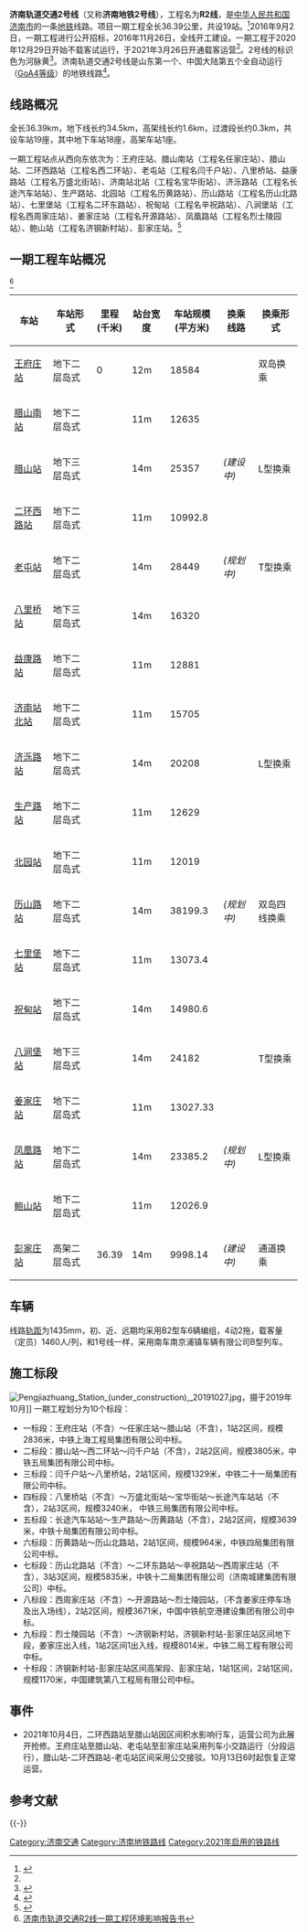 {{noteTA
|G1 =Transport}}
{{Infobox rail system-route
|rail_name=济南轨道交通2号线
|other_name=R2线
|banner_color={{济南轨道交通颜色|2}}
|logo_filename=济南轨道交通2号线logo.svg
|logo_width=100px
|logo_bgcolor=
|logo_note=
|image=
|imagesize=
|caption=
|system_map=
|mapimage_width=
|map_bgcolor=
|code_name=R2
|locale={{CHN}}[[山东省|山东省]][[济南市|济南市]]
|service_type=[[城市轨道交通系统|城市轨道交通系统]]
|network=[[济南地铁|济南地铁]]
|start=[[王府庄站|王府庄站]]、[[彭家庄站_(济南地铁)|彭家庄站]]
|begin_operation=2021年3月26日<ref name=ly>{{cite web|url=http://www.langya.cn/lyxw/zxwwmxw/202103/t20210325_677108.html|date=2021-03-25|title=济南地铁2号线明日正式运营！市民6点可购票乘车|access-date=2021-03-25|archive-date=2021-10-26|archive-url=https://web.archive.org/web/20211026074151/http://www.langya.cn/lyxw/zxwwmxw/202103/t20210325_677108.html|dead-url=no}}</ref>
|end_operation=
|operation_note=
|system_length=
|length_in_operation=
|total_length=36.39km
|line_title=线路
|lines=
|stations=19
|fleet_size=6节编组
|rollingstock=[[B型车|B型车]]
|max_speed=100 km/h
|track_gauge={{standard gauge}}
|character=地下、高架
|min_radius=
|max_grade=
|block_signal=
|engine=[[电力机车|电力驱动]]
|electrified=[[接触网供电|接触网供电]] 1500V
|operator=济南轨道交通集团有限公司
|depot=王府庄车辆段、姜家庄停车场
|route_map={{济南轨道交通2号线RDT}}
}}

'''济南轨道交通2号线'''（又称'''济南地铁2号线'''），工程名为'''R2线'''，是[[中华人民共和国|中华人民共和国]][[济南市|济南市]]的一条[[地铁|地铁]]线路。项目一期工程全长36.39公里，共设19站。<ref>{{Cite web |url=http://www.jinan.gov.cn/art/2016/7/14/art_1222_491368.html |title=R2线一期工程社会稳定风险分析公众参与公示 |access-date=2016-09-01 |archive-url=https://web.archive.org/web/20160828202820/http://www.jinan.gov.cn/art/2016/7/14/art_1222_491368.html |archive-date=2016-08-28 |dead-url=yes }}</ref>2016年9月2日，一期工程进行公开招标，2016年11月26日，全线开工建设。一期工程于2020年12月29日开始不载客试运行，于2021年3月26日开通载客运营<ref name=ly />。2号线的标识色为河脉黄<ref>{{cite web|url=https://k.sina.cn/article_5328858693_13d9fee4502000s5xe.html|title=济南地铁R2线五车站装修工程开建了|work=齐鲁晚报·齐鲁壹点|author=王瑞超|accessdate=2020-03-08|archive-date=2020-03-10|archive-url=https://web.archive.org/web/20200310231519/https://k.sina.cn/article_5328858693_13d9fee4502000s5xe.html|dead-url=no}}</ref>。济南轨道交通2号线是山东第一个、中国大陆第五个全自动运行（[[列車自動運行裝置#自動列車運行等級|GoA4等级]]）的地铁线路<ref>{{cite web|url=http://www.sd.xinhuanet.com/news/2021-03/26/c_1127256985.htm|date=2021-03-26|title=济南地铁迈进换乘时代}}</ref>。

== 线路概况 ==
全长36.39km，地下线长约34.5km，高架线长约1.6km，过渡段长约0.3km，共设车站19座，其中地下车站18座，高架车站1座。

一期工程站点从西向东依次为：王府庄站、腊山南站（工程名任家庄站）、腊山站、二环西路站（工程名西二环站）、老屯站（工程名闫千户站）、八里桥站、益康路站（工程名万盛北街站）、济南站北站（工程名宝华街站）、济泺路站（工程名长途汽车站站）、生产路站、北园站（工程名历黄路站）、历山路站（工程名历山北路站）、七里堡站（工程名二环东路站）、祝甸站（工程名辛祝路站）、八涧堡站（工程名西周家庄站）、姜家庄站（工程名开源路站）、凤凰路站（工程名烈士陵园站）、鲍山站（工程名济钢新村站）、彭家庄站。<ref >{{Cite web |url=http://www.jnggzy.gov.cn/art/2016/9/1/art_2102_43603.html |title=济南市轨道交通R2线一期土建工程施工招标公告 |access-date=2016-09-01 |archive-url=https://web.archive.org/web/20160920195239/http://www.jnggzy.gov.cn/art/2016/9/1/art_2102_43603.html |archive-date=2016-09-20 |dead-url=yes }}</ref>

== 一期工程车站概况==
<ref>[http://www.sdein.gov.cn/zwgk/spq/jsxml_1442/201706/t20170623_307938.html 济南市轨道交通R2线一期工程环境影响报告书]{{Dead link|date=2018年9月 |bot=InternetArchiveBot |fix-attempted=yes }}</ref>
{| class="wikitable + sortable" style="text-align:center"
!车站||车站形式||里程<br />(千米)||站台宽度||车站规模<br />(平方米)||换乘线路||换乘形式
|-
|[[王府庄站|王府庄站]]||地下二层岛式||0||12m||18584||{{济南轨道交通线路名|1|c}}||双岛换乘
|-
|[[腊山南站|腊山南站]]||地下二层岛式||{{unknown}}||11m||12635||{{n/a}}||{{n/a}}
|-
|[[腊山站|腊山站]]||地下三层岛式||{{unknown}}||14m||25357||''{{济南轨道交通线路名|4|c}}(建设中)''||L型换乘
|-
|[[二环西路站|二环西路站]]||地下二层岛式||{{unknown}}||11m||10992.8||{{n/a}}||{{n/a}}
|-
|[[老屯站|老屯站]]||地下二层岛式||{{unknown}}||14m||28449||''{{济南轨道交通线路名|6|c}}(规划中)''||T型换乘
|-
|[[八里桥站_(济南地铁)|八里桥站]]||地下三层岛式||{{unknown}}||14m||16320||{{n/a}}||{{n/a}}
|-
|[[益康路站|益康路站]]||地下二层岛式||{{unknown}}||11m||12881||{{n/a}}||{{n/a}}
|-
|[[济南站北站|济南站北站]]||地下二层岛式||{{unknown}}||11m||15705||{{n/a}}||{{n/a}}
|-
|[[济泺路站|济泺路站]]||地下二层岛式||{{unknown}}||14m||20208||{{n/a}}||L型换乘
|-
|[[生产路站|生产路站]]||地下二层岛式||{{unknown}}||11m||12629||{{n/a}}||{{n/a}}
|-
|[[北园站_(济南地铁)|北园站]]||地下二层岛式||{{unknown}}||11m||12019||{{n/a}}||{{n/a}}
|-
|[[历山路站|历山路站]]||地下二层岛式||{{unknown}}||14m||38199.3||''{{济南轨道交通线路名|7|c}}(规划中)''||双岛四线换乘
|-
|[[七里堡站|七里堡站]]||地下二层岛式||{{unknown}}||11m||13073.4||{{n/a}}||{{n/a}}
|-
|[[祝甸站|祝甸站]]||地下二层岛式||{{unknown}}||14m||14980.6||{{n/a}}||{{n/a}}
|-
|[[八涧堡站|八涧堡站]]||地下三层岛式||{{unknown}}||14m||24182||{{济南轨道交通线路名|3|c}}||T型换乘
|-
|[[姜家庄站|姜家庄站]]||地下二层岛式||{{unknown}}||11m||13027.33||{{n/a}}||{{n/a}}
|-
|[[凤凰路站_(济南地铁)|凤凰路站]]||地下二层岛式||{{unknown}}||14m||23385.2||''{{济南轨道交通线路名|6|c}}(规划中)''||L型换乘
|-
|[[鲍山站|鲍山站]]||地下二层岛式||{{unknown}}||11m||12026.9||{{n/a}}||{{n/a}}
|-
|[[彭家庄站_(济南地铁)|彭家庄站]]||高架二层岛式||36.39||14m||9998.14||''{{济南轨道交通线路名|4|c}}(建设中)''||通道换乘
|}

== 车辆 ==
线路[[轨距|轨距]]为1435mm，初、近、远期均采用B2型车6辆编组，4动2拖，载客量（定员）1460人/列，和1号线一样，采用南车南京浦镇车辆有限公司B型列车。

== 施工标段 ==
[[File:Pengjiazhuang_Station_(under_construction),_20191027.jpg|thumb]]，摄于2019年10月]]
一期工程划分为10个标段：
*一标段：王府庄站（不含）～任家庄站～腊山站（不含），1站2区间，规模2836米，中铁上海工程局集团有限公司中标。
*二标段：腊山站～西二环站～闫千户站（不含），2站2区间，规模3805米，中铁五局集团有限公司中标。
*三标段：闫千户站～八里桥站，2站1区间，规模1329米，中铁二十一局集团有限公司中标。
*四标段：八里桥站（不含）～万盛北街站～宝华街站～长途汽车站站（不含），2站3区间，规模3240米，	中铁三局集团有限公司中标。
*五标段：长途汽车站站～生产路站～历黄路站（不含），2站2区间，规模3639米，中铁十局集团有限公司中标。
*六标段：历黄路站～历山北路站，2站1区间，规模964米，中铁四局集团有限公司中标。
*七标段：历山北路站（不含）～二环东路站～辛祝路站～西周家庄站（不含），3站3区间，规模5835米，中铁十二局集团有限公司（济南城建集团有限公司）中标。
*八标段：西周家庄站（不含）～开源路站～烈士陵园站，（不含姜家庄停车场及出入场线），2站2区间，规模3671米，中国中铁航空港建设集团有限公司中标。
*九标段：烈士陵园站（不含）～济钢新村站，济钢新村站-彭家庄站区间地下段，姜家庄出入线，1站2区间1出入线，规模8014米，中铁二局工程有限公司中标。
*十标段：济钢新村站-彭家庄站区间高架段、彭家庄站，1站1区间，2站1区间，规模1170米，中国建筑第八工程局有限公司中标。

== 事件 ==
* 2021年10月4日，二环西路站至腊山站因区间积水影响行车，运营公司为此展开抢修。王府庄站至腊山站、老屯站至彭家庄站采用列车小交路运行（分段运行），腊山站-二环西路站-老屯站区间采用公交接驳。10月13日6时起恢复正常运营。

== 参考文献 ==
{{Reflist|2}}

{{-}}
{{济南轨道交通2号线}}
{{济南轨道交通线路}}
{{济南交通}}

[[Category:济南交通|Category:济南交通]]
[[Category:济南地铁路线|Category:济南地铁路线]]
[[Category:2021年启用的铁路线|Category:2021年启用的铁路线]]